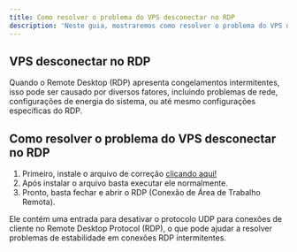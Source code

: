 ```yaml
---
title: Como resolver o problema do VPS desconectar no RDP
description: 'Neste guia, mostraremos como resolver o problema do VPS desconectar no RDP.'
---
```


## VPS desconectar no RDP

Quando o Remote Desktop (RDP) apresenta congelamentos intermitentes, isso pode ser causado por diversos fatores, incluindo problemas de rede, configurações de energia do sistema, ou até mesmo configurações específicas do RDP.

## Como resolver o problema do VPS desconectar no RDP

1. Primeiro, instale o arquivo de correção [clicando aqui!](https://cdn.discordapp.com/attachments/916377890025787433/1300889685039513600/RDPIntermitente.reg?ex=67227b6e&is=672129ee&hm=33b2b31f6ed964f7cf7f444573576d9fcfa7528bb64216ab1acafa7eb2b6a4bb&)
2. Após instalar o arquivo basta executar ele normalmente.
3. Pronto, basta fechar e abrir o RDP (Conexão de Área de Trabalho Remota).

<Note>Ele contém uma entrada para desativar o protocolo UDP para conexões de cliente no Remote Desktop Protocol (RDP), o que pode ajudar a resolver problemas de estabilidade em conexões RDP intermitentes. ​</Note>